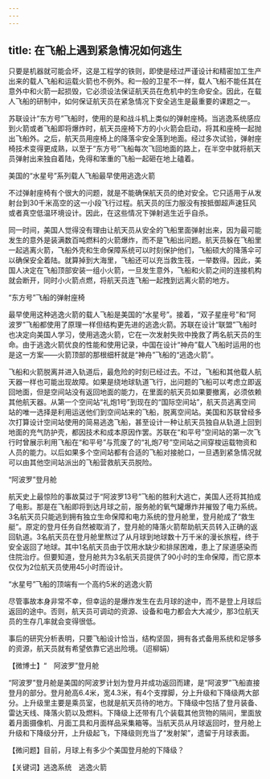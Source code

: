 ```yaml
---
---
---
```

title: 在飞船上遇到紧急情况如何逃生
---




只要是机器就可能会坏，这是工程学的铁则，即使是经过严谨设计和精密加工生产出来的载人飞船和运载火箭也不例外。和一般的卫星不一样，载人飞船不能任其在意外中和火箭一起损毁，它必须设法保证航天员在危机中的生命安全。因此，在载人飞船的研制中，如何保证航天员在紧急情况下安全逃生是最重要的课题之一。

苏联设计“东方号”飞船时，使用的是和战斗机上类似的弹射座椅。当逃逸系统感应到火箭或者飞船即将爆炸时，航天员座椅下方的小火箭会启动，将其和座椅一起抛出飞船外。之后，航天员用座椅上的降落伞安全落到地面。经过多次试验，弹射座椅技术变得更成熟，以至于“东方号”飞船每次飞回地面的路上，在半空中就将航天员弹射出来独自着陆，免得和笨重的飞船一起砸在地上磕着。

美国的“水星号”系列载人飞船最早使用逃逸火箭



不过弹射座椅有个很大的问题，就是不能确保航天员的绝对安全。它只适用于从发射台到30千米高空的这一小段飞行过程。航天员的压力服没有按抵御超声速狂风或者真空低温环境设计。因此，在这些情况下弹射逃生近乎自杀。

同一时间，美国人觉得没有理由让航天员从安全的飞船里面弹射出来，因为最可能发生的意外是装满数百吨燃料的火箭爆炸，而不是飞船出问题。航天员躲在飞船里一起逃离火箭，飞船外壳和生命保障系统可以时刻保护他们，飞船硕大的降落伞可以确保安全着陆。就算掉到大海里，飞船还可以充当救生筏，一举数得。因此，美国人决定在飞船顶部安装一组小火箭，一旦发生意外，飞船和火箭之间的连接机构就会断开，同时小火箭点燃，将航天员连飞船一起拽到远离火箭的地方。

“东方号”飞船的弹射座椅



最早使用这种逃逸火箭的载人飞船是美国的“水星号”。接着，“双子星座号”和“阿波罗”飞船都使用了原理一样但结构更先进的逃逸火箭。苏联在设计“联盟”飞船时也决定向美国人学习，使用逃逸火箭，它在一次发射失败中挽救了两名航天员的生命。由于逃逸火箭优良的性能和使用记录，中国在设计“神舟”载人飞船时运用的也是这一方案——火箭顶部的那根细杆就是“神舟”飞船的“逃逸火箭”。

飞船和火箭脱离并进入轨道后，最危险的时刻已经过去。不过，飞船和其他载人航天器一样也可能出现故障。如果是绕地球轨道飞行，出问题的飞船可以考虑立即返回地面，但是空间站没有返回地面的能力，在里面的航天员如果要撤离，必须依赖其他航天器。从第一个空间站“礼炮1号”到现在的“国际空间站”，航天员逃离空间站的唯一选择是利用运送他们到空间站来的飞船，脱离空间站。美国和苏联曾经多次打算设计空间站使用的简易逃逸飞船，甚至设计一种让航天员独自从轨道上回到地面的充气防护壳，都因技术和成本原因作罢。苏联在“和平号”空间站的第一次飞行时曾展示利用飞船在“和平号”与荒废了的“礼炮7号”空间站之间穿梭运载物资和人员的能力。以后如果多个空间站都有合适的飞船对接舱口，一旦遇到紧急情况就可以由其他空间站派出的飞船营救航天员脱险。

“阿波罗”登月舱



航天史上最惊险的事故莫过于“阿波罗13号”飞船的胜利大逃亡，美国人还将其拍成了电影。那是在飞船即将到达月球之前，服务舱的氧气罐爆炸并摧毁了电力系统。3名航天员只能逃到拥有独立生命保障和电力系统的登月舱里，登月舱成了“救生艇”。原定的登月任务自然被取消了，登月舱的降落火箭帮助航天员转入正确的返回轨道。3名航天员在登月舱里熬过了从月球到地球数十万千米的漫长旅程，终于安全返回了地球。其中1名航天员由于饮用水缺少和排尿困难，患上了尿道感染而住院治疗。但要知道，登月舱共为3名航天员提供了90小时的生命保障，而它原本仅仅为2位航天员使用45小时而设计。

“水星号”飞船的顶端有一个高约5米的逃逸火箭



尽管事故本身非常不幸，但幸运的是爆炸发生在去月球的途中，而不是登上月球后返回的途中。否则，航天员可调动的资源、设备和电力都会大大减少，那3位航天员的生存几率就会变得很低。

事后的研究分析表明，只要飞船设计恰当，结构坚固，拥有各式备用系统和足够多的资源，航天员就有希望依靠它逃出险境。（迢柳娟）





【微博士】“　阿波罗”登月舱

“阿波罗”登月舱是美国的阿波罗计划为登月并成功返回而建，是“阿波罗”飞船直接登月的部分。登月舱高6.4米，宽4.3米，有4个支撑脚，分上升级和下降级两大部分。上升级里主要是乘员室，也就是航天员待的地方。下降级中包括了登月装备、雷达天线、降落火箭以及燃料。下降级上还带有几个装载其他货物的隔间，里面放着月面摄像机、月面工具和月面样品采集箱等。当航天员从月球返回时，登月舱上升级和下降级分开，上升级起飞，下降级则充当了“发射架”，遗留于月球表面。

【微问题】目前，月球上有多少个美国登月舱的下降级？

【关键词】逃逸系统　逃逸火箭